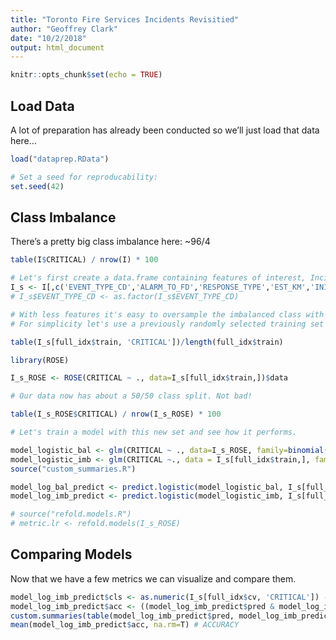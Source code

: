 ```yaml
---
title: "Toronto Fire Services Incidents Revisitied"
author: "Geoffrey Clark"
date: "10/2/2018"
output: html_document
---
```


```r
knitr::opts_chunk$set(echo = TRUE)
```

## Load Data
A lot of preparation has already been conducted so we'll just load that data here...
```r
load("dataprep.RData")

# Set a seed for reproducability:
set.seed(42)
```

## Class Imbalance
There's a pretty big class imbalance here: ~96/4
```r
table(I$CRITICAL) / nrow(I) * 100

# Let's first create a data.frame containing features of interest, Incidents subset:
I_s <- I[,c('EVENT_TYPE_CD','ALARM_TO_FD','RESPONSE_TYPE','EST_KM','INITIAL_UNIT_PERSONNEL','INCIDENT_DAY','INCIDENT_MONTH','INITIAL_CALL_HOUR','INITIAL_CALL_MIN','CRITICAL')]
# I_s$EVENT_TYPE_CD <- as.factor(I_s$EVENT_TYPE_CD)

# With less features it's easy to oversample the imbalanced class with ROSE (Random Over-sampling Examples).
# For simplicity let's use a previously randomly selected training set (training/validation/test = 60/20/20)

table(I_s[full_idx$train, 'CRITICAL'])/length(full_idx$train)

library(ROSE)

I_s_ROSE <- ROSE(CRITICAL ~ ., data=I_s[full_idx$train,])$data

# Our data now has about a 50/50 class split. Not bad!

table(I_s_ROSE$CRITICAL) / nrow(I_s_ROSE) * 100

# Let's train a model with this new set and see how it performs.

model_logistic_bal <- glm(CRITICAL ~ ., data=I_s_ROSE, family=binomial(link="logit"))
model_logistic_imb <- glm(CRITICAL ~., data = I_s[full_idx$train,], family=binomial(link="logit"))
source("custom_summaries.R")

model_log_bal_predict <- predict.logistic(model_logistic_bal, I_s[full_idx$cv,], prob=0.5)
model_log_imb_predict <- predict.logistic(model_logistic_imb, I_s[full_idx$cv,], prob=0.5)

# source("refold.models.R")
# metric.lr <- refold.models(I_s_ROSE)


```

## Comparing Models

Now that we have a few metrics we can visualize and compare them.

```r
model_log_imb_predict$cls <- as.numeric(I_s[full_idx$cv, 'CRITICAL']) -1
model_log_imb_predict$acc <- ((model_log_imb_predict$pred & model_log_imb_predict$cls) | (!model_log_imb_predict$pred & !model_log_imb_predict$cls))
custom.summaries(table(model_log_imb_predict$pred, model_log_imb_predict$cls))
mean(model_log_imb_predict$acc, na.rm=T) # ACCURACY


```

